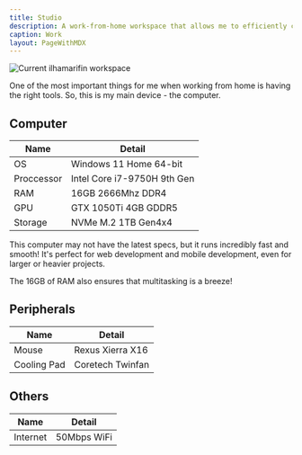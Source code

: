 ```yaml
---
title: Studio
description: A work-from-home workspace that allows me to efficiently complete most tasks.
caption: Work
layout: PageWithMDX
---
```



<Image
  src="/assets/images/current-workspace.jpg"
  alt="Current ilhamarifin workspace"
  width={2048}
  height={846}
/>

One of the most important things for me when working from home is having the right tools. So, this is my main device - the computer.

## Computer

| Name       | Detail                       |
| ---------- | ---------------------------- |
| OS         | Windows 11 Home 64-bit       |
| Proccessor | Intel Core i7-9750H 9th Gen  |
| RAM        | 16GB 2666Mhz DDR4            |
| GPU        | GTX 1050Ti 4GB GDDR5         |
| Storage    | NVMe M.2 1TB Gen4x4          |

This computer may not have the latest specs, but it runs incredibly fast and smooth! It's perfect for web development and mobile development, even for larger or heavier projects.

The 16GB of RAM also ensures that multitasking is a breeze!

## Peripherals

| Name       | Detail             |
| ---------- | ------------------ |
| Mouse      | Rexus Xierra X16   |
| Cooling Pad| Coretech Twinfan   |

## Others

| Name     | Detail      |
| -------- | ----------- |
| Internet | 50Mbps WiFi |

